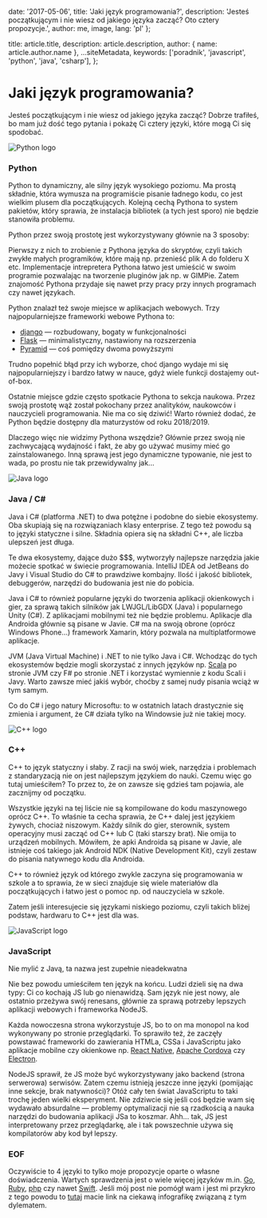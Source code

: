 
  date: '2017-05-06',
  title: 'Jaki język programowania?',
  description:
    'Jesteś początkującym i nie wiesz od jakiego języka zacząć? Oto cztery propozycje.',
  author: me,
  image,
  lang: 'pl'
};

  title: article.title,
  description: article.description,
  author: { name: article.author.name },
  ...siteMetadata,
  keywords: ['poradnik', 'javascript', 'python', 'java', 'csharp'],
};

# Jaki język programowania?

Jesteś początkującym i nie wiesz od jakiego języka zacząć? Dobrze trafiłeś, bo mam już dość tego pytania i pokażę Ci cztery języki, które mogą Ci się spodobać.

![Python logo](./python.jpg)
### Python
Python to dynamiczny, ale silny język wysokiego poziomu. Ma prostą składnie, która wymusza na programiście pisanie ładnego kodu, co jest wielkim plusem dla początkujących. Kolejną cechą Pythona to system pakietów, który sprawia, że instalacja bibliotek (a tych jest sporo) nie będzie stanowiła problemu.

Python przez swoją prostotę jest wykorzystywany głównie na 3 sposoby:

Pierwszy z nich to zrobienie z Pythona języka do skryptów, czyli takich zwykłe małych programików, które mają np. przenieść plik A do folderu X etc. Implementacje intrepretera Pythona łatwo jest umieścić w swoim programie pozwalając na tworzenie pluginów jak np. w GIMPie. Zatem znajomość Pythona przydaje się nawet przy pracy przy innych programach czy nawet językach.

Python znalazł też swoje miejsce w aplikacjach webowych. Trzy najpopularniejsze frameworki webowe Pythona to:

- [django](https://www.djangoproject.com/) — rozbudowany, bogaty w funkcjonalności
- [Flask](http://flask.pocoo.org/) — minimalistyczny, nastawiony na rozszerzenia
- [Pyramid](https://trypyramid.com/) — coś pomiędzy dwoma powyższymi

Trudno popełnić błąd przy ich wyborze, choć django wydaje mi się najpopularniejszy i bardzo łatwy w nauce, gdyż wiele funkcji dostajemy out-of-box.

Ostatnie miejsce gdzie często spotkacie Pythona to sekcja naukowa. Przez swoją prostotę wąż został pokochany przez analityków, naukowców i nauczycieli programowania. Nie ma co się dziwić! Warto również dodać, że Python będzie dostępny dla maturzystów od roku 2018/2019.

Dlaczego więc nie widzimy Pythona wszędzie? Głównie przez swoją nie zachwycającą wydajność i fakt, że aby go używać musimy mieć go zainstalowanego. Inną sprawą jest jego dynamiczne typowanie, nie jest to wada, po prostu nie tak przewidywalny jak...

![Java logo](./java.jpg)
### Java / C#
Java i C# (platforma .NET) to dwa potężne i podobne do siebie ekosystemy. Oba skupiają się na rozwiązaniach klasy enterprise. Z tego też powodu są to języki statyczne i silne. Składnia opiera się na składni C++, ale liczba ulepszeń jest długa.

Te dwa ekosystemy, dające dużo $$$, wytworzyły najlepsze narzędzia jakie możecie spotkać w świecie programowania. IntelliJ IDEA od JetBeans do Javy i Visual Studio do C# to prawdziwe kombajny. Ilość i jakość bibliotek, debuggerów, narzędzi do budowania jest nie do pobicia.

Java i C# to również popularne języki do tworzenia aplikacji okienkowych i gier, za sprawą takich silników jak LWJGL/LibGDX (Java) i popularnego Unity (C#). Z aplikacjami mobilnymi też nie będzie problemu. Aplikacje dla Androida głównie są pisane w Javie. C# ma na swoją obrone (oprócz Windows Phone...) framework Xamarin, który pozwala na multiplatformowe aplikacje.

JVM (Java Virtual Machine) i .NET to nie tylko Java i C#. Wchodząc do tych ekosystemów będzie mogli skorzystać z innych języków np. [Scala](https://www.scala-lang.org/) po stronie JVM czy F# po stronie .NET i korzystać wymiennie z kodu Scali i Javy. Warto zawsze mieć jakiś wybór, choćby z samej nudy pisania wciąż w tym samym.

Co do C# i jego natury Microsoftu: to w ostatnich latach drastycznie się zmienia i argument, że C# działa tylko na Windowsie już nie takiej mocy.

![C++ logo](./cplusplus.jpg)
### C++
C++ to język statyczny i słaby. Z racji na swój wiek, narzędzia i problemach z standaryzacją nie on jest najlepszym językiem do nauki. Czemu więc go tutaj umieściłem? To przez to, że on zawsze się gdzieś tam pojawia, ale zacznijmy od początku.

Wszystkie języki na tej liście nie są kompilowane do kodu maszynowego oprócz C++. To właśnie ta cecha sprawia, że C++ dalej jest językiem żywych, chociaż niszowym. Każdy silnik do gier, sterownik, system operacyjny musi zacząć od C++ lub C (taki starszy brat). Nie omija to urządzeń mobilnych. Mówiłem, że apki Androida są pisane w Javie, ale istnieje coś takiego jak Android NDK (Native Development Kit), czyli zestaw do pisania natywnego kodu dla Androida.

C++ to również język od którego zwykle zaczyna się programowania w szkole a to sprawia, że w sieci znajduje się wiele materiałów dla początkujących i łatwo jest o pomoc np. od nauczyciela w szkole.

Zatem jeśli interesujecie się językami niskiego poziomu, czyli takich bliżej podstaw, hardwaru to C++ jest dla was.

![JavaScript logo](./js.jpg)
### JavaScript
Nie mylić z Javą, ta nazwa jest zupełnie nieadekwatna

Nie bez powodu umieściłem ten język na końcu. Ludzi dzieli się na dwa typy: Ci co kochają JS lub go nienawidzą. Sam język nie jest nowy, ale ostatnio przeżywa swój renesans, głównie za sprawą potrzeby lepszych aplikacji webowych i frameworka NodeJS.

Każda nowoczesna strona wykorzystuje JS, bo to on ma monopol na kod wykonywany po stronie przeglądarki. To sprawiło też, że zaczęły powstawać frameworki do zawierania HTMLa, CSSa i JavaScriptu jako aplikacje mobilne czy okienkowe np. [React Native](https://facebook.github.io/react-native/), [Apache Cordova](https://cordova.apache.org/) czy [Electron](https://electron.atom.io/).

NodeJS sprawił, że JS może być wykorzystywany jako backend (strona serwerowa) serwisów. Zatem czemu istnieją jeszcze inne języki (pomijając inne sekcje, brak natywności)? Otóż cały ten świat JavaScriptu to taki trochę jeden wielki eksperyment. Nie zdziwcie się jeśli coś będzie wam się wydawało absurdalne — problemy optymalizacji nie są rzadkością a nauka narzędzi do budowania aplikacji JSa to koszmar. Ahh... tak, JS jest interpretowany przez przeglądarkę, ale i tak powszechnie używa się kompilatorów aby kod był lepszy.

### EOF
Oczywiście to 4 języki to tylko moje propozycje oparte o własne doświadczenia. Wartych sprawdzenia jest o wiele więcej języków m.in. [Go](https://golang.org/), [Ruby](https://www.ruby-lang.org/pl/), [php](https://www.php.net/) czy nawet [Swift](https://developer.apple.com/swift/). Jeśli mój post nie pomógł wam i jest mi przykro z tego powodu to [tutaj](http://carlcheo.com/wp-content/uploads/2014/12/which-programming-language-should-i-learn-first-infographic.png) macie link na ciekawą infografikę związaną z tym dylematem.


